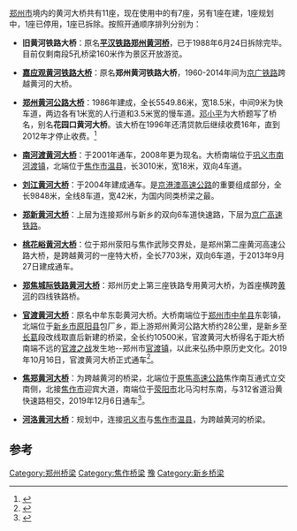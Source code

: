 {{Geodis}}
[[郑州市|郑州市]]境内的黄河大桥共有11座，现在使用中的有7座，另有1座在建，1座规划中，1座已停用，1座已拆除。按照开通顺序排列分别为：

*'''旧黄河铁路大桥'''：原名'''[[平汉铁路郑州黄河桥|平汉铁路郑州黄河桥]]'''，已于1988年6月24日拆除完毕。目前仅剩南段5孔桥梁160米作为景区开放游览。

*'''[[嘉应观黄河铁路大桥|嘉应观黄河铁路大桥]]'''：原名'''郑州黄河铁路大桥'''，1960-2014年间为[[京广铁路|京广铁路]]跨越黄河的大桥。

*'''[[郑州黄河公路大桥|郑州黄河公路大桥]]'''：1986年建成，全长5549.86米，宽18.5米，中间9米为快车道，两边各有1米宽的人行道和3.5米宽的慢车道。[[邓小平|邓小平]]为大桥题写了桥名，别名'''花园口黄河大桥'''。该大桥在1996年还清贷款后继续收费16年，直到2012年才停止收费。<ref name="还清贷款16年后 郑州黄河大桥终免费">{{cite web | url=http://news.cnxianzai.com/2012/10/441058.html | title=还清贷款16年后 郑州黄河大桥终免费 | accessdate=2012-10-07 | deadurl=yes | archiveurl=https://web.archive.org/web/20140419014303/http://news.cnxianzai.com/2012/10/441058.html | archivedate=2014-04-19 }}</ref>

*'''[[南河渡黄河大桥|南河渡黄河大桥]]'''：于2001年通车，2008年更为现名。大桥南端位于[[巩义市|巩义市]][[南河渡镇|南河渡镇]]，北端位于[[焦作市|焦作市]][[温县|温县]]，长3010米，宽18米，双向4车道。

*'''[[刘江黄河大桥|刘江黄河大桥]]'''：于2004年建成通车。是[[京港澳高速公路|京港澳高速公路]]的重要组成部分，全长9848米，全线8车道，宽42米，为国内同类桥梁之最。

*'''[[郑新黄河大桥|郑新黄河大桥]]'''：上层为连接郑州与新乡的双向6车道快速路，下层为[[京广高速铁路|京广高速铁路]]。

*'''[[桃花峪黄河大桥|桃花峪黄河大桥]]'''：位于郑州荥阳与焦作武陟交界处，是郑州第二座黄河高速公路大桥，是{{China Expwy Name|S87|P=Henan}}跨越黄河的一座特大桥，全长7703米，双向6车道，于2013年9月27日建成通车。

*'''[[郑焦城际铁路黄河大桥|郑焦城际铁路黄河大桥]]'''：郑州历史上第三座铁路专用黄河大桥，为首座横跨[[黄河|黄河]]的四线铁路桥。

*'''[[官渡黄河大桥|官渡黄河大桥]]'''：原名中牟东彰黄河大桥。大桥南端位于[[郑州市|郑州市]][[中牟县|中牟县]]东彰镇，北端位于[[新乡市|新乡市]][[原阳县|原阳县]]包厂乡，距上游郑州黄河公路大桥约28公里，是{{中国国道名|107}}新乡至[[长葛|长葛]]段改线取直后新建的桥梁，全长约10500米，官渡黄河大桥得名于距大桥南端不远的[[官渡之战|官渡之战]]发生地--郑州市[[官渡镇|官渡镇]]，以此来弘扬中原历史文化。2019年10月16日，官渡黄河大桥正式通车<ref>{{cite news |title=官渡黄河大桥通车 |url=http://www.ha.xinhuanet.com/news/2019-10/17/c_1125113966.htm |accessdate=2019-10-22 |work=新华网 |date=2019-10-17 |archive-date=2019-10-18 |archive-url=https://web.archive.org/web/20191018140847/http://www.ha.xinhuanet.com/news/2019-10/17/c_1125113966.htm |dead-url=no }}</ref>。

*'''[[焦郑黄河大桥|焦郑黄河大桥]]'''：为{{中国国道名|234}}跨越黄河的桥梁，北端位于[[原焦高速公路|原焦高速公路]]焦作南互通式立交南侧，北接[[焦作市|焦作市]]迎宾大道，南端位于[[荥阳市|荥阳市]]北马沟村东南，与312省道沿黄快速路相交，2019年12月6日通车<ref>{{cite news |title=焦郑黄河大桥建成通车 |url=http://www.ce.cn/xwzx/gnsz/gdxw/201912/07/t20191207_33799725.shtml |accessdate=2020-09-02 |work=经济日报 |date=2019-12-07}}</ref>。

*'''[[河洛黄河大桥|河洛黄河大桥]]'''：规划中，连接[[巩义市|巩义市]]与[[焦作市|焦作市]][[温县|温县]]，为{{China Expwy Name|S49|P=Henan}}跨越黄河的桥梁。

==参考==
{{reflist}}
[[Category:郑州桥梁|Category:郑州桥梁]]
[[Category:焦作桥梁|Category:焦作桥梁]]
[[Category:黄河大桥|豫]]
[[Category:新乡桥梁|Category:新乡桥梁]]